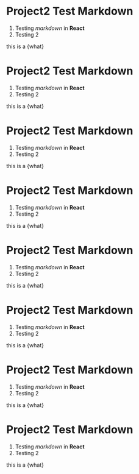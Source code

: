 
# Project2 Test Markdown

1. Testing _markdown_ in **React**
1. Testing 2

this is a {what}

# Project2 Test Markdown

1. Testing _markdown_ in **React**
1. Testing 2

this is a {what}

# Project2 Test Markdown

1. Testing _markdown_ in **React**
1. Testing 2

this is a {what}

# Project2 Test Markdown

1. Testing _markdown_ in **React**
1. Testing 2

this is a {what}

# Project2 Test Markdown

1. Testing _markdown_ in **React**
1. Testing 2

this is a {what}

# Project2 Test Markdown

1. Testing _markdown_ in **React**
1. Testing 2

this is a {what}

# Project2 Test Markdown

1. Testing _markdown_ in **React**
1. Testing 2

this is a {what}

# Project2 Test Markdown

1. Testing _markdown_ in **React**
1. Testing 2

this is a {what}
